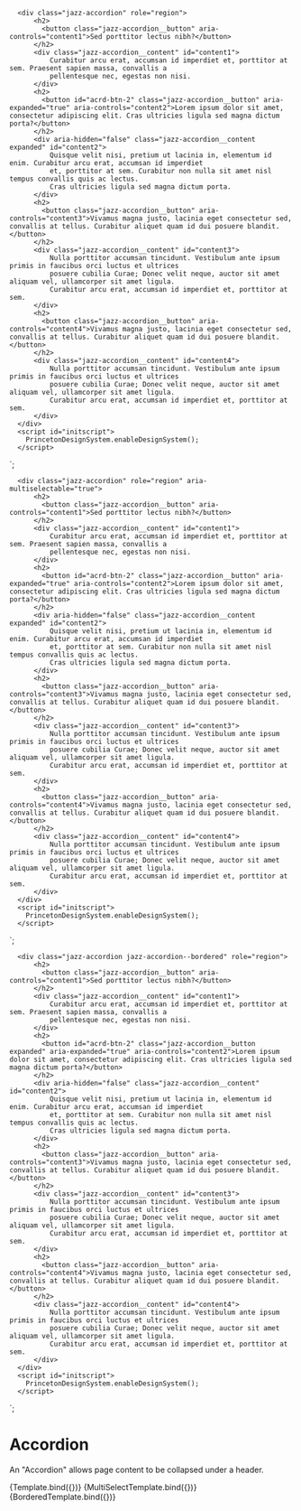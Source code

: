 
<Meta title="Components/Accordion" component="Accordion" />

      <div class="jazz-accordion" role="region">
          <h2>
            <button class="jazz-accordion__button" aria-controls="content1">Sed porttitor lectus nibh?</button>
          </h2>
          <div class="jazz-accordion__content" id="content1">
              Curabitur arcu erat, accumsan id imperdiet et, porttitor at sem. Praesent sapien massa, convallis a 
              pellentesque nec, egestas non nisi.
          </div>
          <h2>
            <button id="acrd-btn-2" class="jazz-accordion__button" aria-expanded="true" aria-controls="content2">Lorem ipsum dolor sit amet, consectetur adipiscing elit. Cras ultricies ligula sed magna dictum porta?</button>
          </h2>
          <div aria-hidden="false" class="jazz-accordion__content expanded" id="content2">
              Quisque velit nisi, pretium ut lacinia in, elementum id enim. Curabitur arcu erat, accumsan id imperdiet 
              et, porttitor at sem. Curabitur non nulla sit amet nisl tempus convallis quis ac lectus. 
              Cras ultricies ligula sed magna dictum porta.
          </div>
          <h2>
            <button class="jazz-accordion__button" aria-controls="content3">Vivamus magna justo, lacinia eget consectetur sed, convallis at tellus. Curabitur aliquet quam id dui posuere blandit.</button>
          </h2>
          <div class="jazz-accordion__content" id="content3">
              Nulla porttitor accumsan tincidunt. Vestibulum ante ipsum primis in faucibus orci luctus et ultrices 
              posuere cubilia Curae; Donec velit neque, auctor sit amet aliquam vel, ullamcorper sit amet ligula. 
              Curabitur arcu erat, accumsan id imperdiet et, porttitor at sem.
          </div>
          <h2>
            <button class="jazz-accordion__button" aria-controls="content4">Vivamus magna justo, lacinia eget consectetur sed, convallis at tellus. Curabitur aliquet quam id dui posuere blandit.</button>
          </h2>
          <div class="jazz-accordion__content" id="content4">
              Nulla porttitor accumsan tincidunt. Vestibulum ante ipsum primis in faucibus orci luctus et ultrices 
              posuere cubilia Curae; Donec velit neque, auctor sit amet aliquam vel, ullamcorper sit amet ligula. 
              Curabitur arcu erat, accumsan id imperdiet et, porttitor at sem.
          </div>
      </div>
      <script id="initscript">
        PrincetonDesignSystem.enableDesignSystem();
      </script>
  `;

      <div class="jazz-accordion" role="region" aria-multiselectable="true">
          <h2>
            <button class="jazz-accordion__button" aria-controls="content1">Sed porttitor lectus nibh?</button>
          </h2>
          <div class="jazz-accordion__content" id="content1">
              Curabitur arcu erat, accumsan id imperdiet et, porttitor at sem. Praesent sapien massa, convallis a
              pellentesque nec, egestas non nisi.
          </div>
          <h2>
            <button id="acrd-btn-2" class="jazz-accordion__button" aria-expanded="true" aria-controls="content2">Lorem ipsum dolor sit amet, consectetur adipiscing elit. Cras ultricies ligula sed magna dictum porta?</button>
          </h2>
          <div aria-hidden="false" class="jazz-accordion__content expanded" id="content2">
              Quisque velit nisi, pretium ut lacinia in, elementum id enim. Curabitur arcu erat, accumsan id imperdiet
              et, porttitor at sem. Curabitur non nulla sit amet nisl tempus convallis quis ac lectus.
              Cras ultricies ligula sed magna dictum porta.
          </div>
          <h2>
            <button class="jazz-accordion__button" aria-controls="content3">Vivamus magna justo, lacinia eget consectetur sed, convallis at tellus. Curabitur aliquet quam id dui posuere blandit.</button>
          </h2>
          <div class="jazz-accordion__content" id="content3">
              Nulla porttitor accumsan tincidunt. Vestibulum ante ipsum primis in faucibus orci luctus et ultrices
              posuere cubilia Curae; Donec velit neque, auctor sit amet aliquam vel, ullamcorper sit amet ligula.
              Curabitur arcu erat, accumsan id imperdiet et, porttitor at sem.
          </div>
          <h2>
            <button class="jazz-accordion__button" aria-controls="content4">Vivamus magna justo, lacinia eget consectetur sed, convallis at tellus. Curabitur aliquet quam id dui posuere blandit.</button>
          </h2>
          <div class="jazz-accordion__content" id="content4">
              Nulla porttitor accumsan tincidunt. Vestibulum ante ipsum primis in faucibus orci luctus et ultrices
              posuere cubilia Curae; Donec velit neque, auctor sit amet aliquam vel, ullamcorper sit amet ligula.
              Curabitur arcu erat, accumsan id imperdiet et, porttitor at sem.
          </div>
      </div>
      <script id="initscript">
        PrincetonDesignSystem.enableDesignSystem();
      </script>
  `;

      <div class="jazz-accordion jazz-accordion--bordered" role="region">
          <h2>
            <button class="jazz-accordion__button" aria-controls="content1">Sed porttitor lectus nibh?</button>
          </h2>
          <div class="jazz-accordion__content" id="content1">
              Curabitur arcu erat, accumsan id imperdiet et, porttitor at sem. Praesent sapien massa, convallis a
              pellentesque nec, egestas non nisi.
          </div>
          <h2>
            <button id="acrd-btn-2" class="jazz-accordion__button expanded" aria-expanded="true" aria-controls="content2">Lorem ipsum dolor sit amet, consectetur adipiscing elit. Cras ultricies ligula sed magna dictum porta?</button>
          </h2>
          <div aria-hidden="false" class="jazz-accordion__content" id="content2">
              Quisque velit nisi, pretium ut lacinia in, elementum id enim. Curabitur arcu erat, accumsan id imperdiet
              et, porttitor at sem. Curabitur non nulla sit amet nisl tempus convallis quis ac lectus.
              Cras ultricies ligula sed magna dictum porta.
          </div>
          <h2>
            <button class="jazz-accordion__button" aria-controls="content3">Vivamus magna justo, lacinia eget consectetur sed, convallis at tellus. Curabitur aliquet quam id dui posuere blandit.</button>
          </h2>
          <div class="jazz-accordion__content" id="content3">
              Nulla porttitor accumsan tincidunt. Vestibulum ante ipsum primis in faucibus orci luctus et ultrices
              posuere cubilia Curae; Donec velit neque, auctor sit amet aliquam vel, ullamcorper sit amet ligula.
              Curabitur arcu erat, accumsan id imperdiet et, porttitor at sem.
          </div>
          <h2>
            <button class="jazz-accordion__button" aria-controls="content4">Vivamus magna justo, lacinia eget consectetur sed, convallis at tellus. Curabitur aliquet quam id dui posuere blandit.</button>
          </h2>
          <div class="jazz-accordion__content" id="content4">
              Nulla porttitor accumsan tincidunt. Vestibulum ante ipsum primis in faucibus orci luctus et ultrices
              posuere cubilia Curae; Donec velit neque, auctor sit amet aliquam vel, ullamcorper sit amet ligula.
              Curabitur arcu erat, accumsan id imperdiet et, porttitor at sem.
          </div>
      </div>
      <script id="initscript">
        PrincetonDesignSystem.enableDesignSystem();
      </script>
  `;

# Accordion

An "Accordion" allows page content to be collapsed under a header.

<Canvas>
    <Story name="Basic" args={{
    }}>
      {Template.bind({})}
    </Story>
</Canvas>

<Canvas>
    <Story name="Multi Select" args={{
    }}>
      {MultiSelectTemplate.bind({})}
    </Story>
</Canvas>

<Canvas>
    <Story name="Bordered" args={{
    }}>
      {BorderedTemplate.bind({})}
    </Story>
</Canvas>

